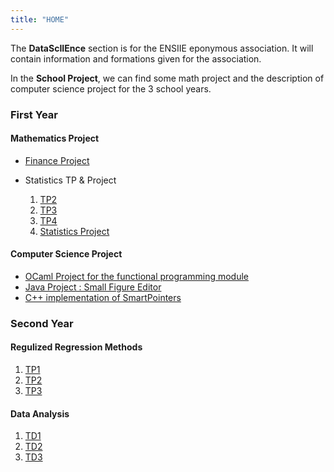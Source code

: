 ```yaml
---
title: "HOME"
---
```






The __DataScIIEnce__ section is for the ENSIIE eponymous association. It will contain information and formations given for the association.


In the __School Project__, we can find some math project and the description of computer science project for the $3$ school years.

### First Year

#### Mathematics Project

* [Finance Project](https://nicolasmakaroff.github.io/financeproject.html)
* Statistics TP & Project

    1. [TP2](https://nicolasmakaroff.github.io/tp2.html)
    2. [TP3](https://nicolasmakaroff.github.io/tp3.html)
    3. [TP4](https://nicolasmakaroff.github.io/tp4.html)
    4. [Statistics Project](https://nicolasmakaroff.github.io/projectstat.html)

#### Computer Science Project

* [OCaml Project for the functional programming module](https://nicolasmakaroff.github.io/ipf.html)
* [Java Project : Small Figure Editor](https://nicolasmakaroff.github.io/ilo.html)
* [C++ implementation of SmartPointers](https://nicolasmakaroff.github.io/smartpointers.html)

### Second Year

#### Regulized Regression Methods

1. [TP1]()
2. [TP2]()
3. [TP3]()

#### Data Analysis

1. [TD1]()
2. [TD2]()
3. [TD3]()

